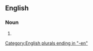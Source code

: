 ==English==

===Noun===
{{head|en|noun plural form}}

# {{plural of|bandsman|lang=en}}

[[Category:English plurals ending in "-en"]]
